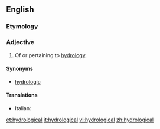 ==English==

===Etymology===
{{suffix|hydrologic|al}}

===Adjective===
{{en-adj|-}}

# Of or pertaining to [[hydrology]].

====Synonyms====
* [[hydrologic]]

====Translations====
{{trans-top|pertaining to hydrology}}
* Italian: {{t+|it|idrologico}}
{{trans-mid}}
{{trans-bottom}}

[[et:hydrological]]
[[it:hydrological]]
[[vi:hydrological]]
[[zh:hydrological]]
